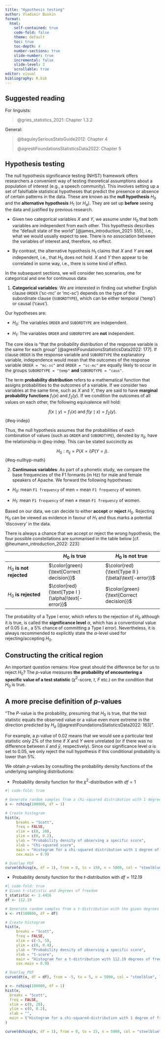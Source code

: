 ```yaml
---
title: "Hypothesis testing"
author: Vladimir Buskin
format:
  html:
    self-contained: true
    code-fold: false
    theme: default
    toc: true
    toc-depth: 4
    number-sections: true
    slide-number: true
    incremental: false
    slide-level: 3
    scrollable: true
editor: visual
bibliography: R.bib
---
```


## Suggested reading

For linguists:

> @gries_statistics_2021: Chapter 1.3.2

General:

> @baguleySeriousStatsGuide2012: Chapter 4
>
> @agrestiFoundationsStatisticsData2022: Chapter 5

## Hypothesis testing {#sec-hyp}

The null hypothesis significance testing (NHST) framework offers
researchers a convenient way of testing theoretical assumptions about a
population of interest (e.g., a speech community). This involves setting
up a set of falsifiable statistical hypotheses that predict the presence
or absence of certain patterns in the data. These are known as the
**null hypothesis** $H_0$ and the **alternative hypothesis** $H_1$ (or
$H_a$). They are set up **before** seeing the data and justified by
previous research.

-   Given two categorical variables $X$ and $Y$, we assume under $H_0$
    that both variables are independent from each other. This hypothesis
    describes the "default state of the world"
    [@james_introduction_2021: 555], i.e., what we would usually expect
    to see. There is no association between the variables of interest
    and, therefore, no effect.

-   By contrast, the alternative hypothesis $H_1$ claims that $X$ and
    $Y$ are **not** independent, i.e., that $H_0$ does not hold. $X$ and
    $Y$ then appear to be correlated in some way, i.e., there is some
    kind of effect.

In the subsequent sections, we will consider two scenarios, one for
categorical and one for continuous data:

1.  **Categorical variables**: We are interested in finding out whether
    English clause `ORDER` ('sc-mc' or 'mc-sc') depends on the type of
    the subordinate clause (`SUBORDTYPE`), which can be either temporal
    ('temp') or causal ('caus').

Our hypotheses are:

-   $H_0:$ The variables `ORDER` and `SUBORDTYPE` are independent.

-   $H_1:$ The variables `ORDER` and `SUBORDTYPE` are **not**
    independent.

::: {.callout-note title="What does independence really mean?" collapse="true"}
The core idea is "that the probability distribution of the response
variable is the same for each group"
[@agrestiFoundationsStatisticsData2022: 177]. If clause `ORDER` is the
response variable and `SUBORDTYPE` the explanatory variable,
independence would mean that the outcomes of the response variable
`ORDER = "mc-sc"` and `ORDER = "sc-mc"` are equally likely to occur in
the groups `SUBORDTYPE = "temp"` **and** `SUBORDTYPE = "caus"`.

The term **probability distribution** refers to a mathematical function
that assigns probabilities to the outcomes of a variable. If we consider
two variables at the same time, such as $X$ and $Y$, they are said to have **marginal probability functions** $f_1(x)$ and $f_2(y)$. If we condition the outcomes of all values on each other, the following equivalence will hold:

$$
f(x \mid y) = f_1(x) \text{ and } f(y \mid x) = f_2(y).
$$ {#eq-indep}

Thus, the null hypothesis assumes that the probabilities of each combination of values (such as `ORDER` and `SUBORDTYPE`), denoted by $\pi_{ij}$, have the relationship in @eq-indep. This can be stated succinctly as

$$
H_0 : \pi_{ij} = P(X = i)P(Y = j).
$$ {#eq-nullhyp-math}

:::

2.  **Continuous variables**: As part of a phonetic study, we compare
    the base frequencies of the F1 formants (in Hz) for male and female
    speakers of Apache. We forward the following hypotheses:

-   $H_0:$ mean `F1 frequency` of men $=$ mean `F1 frequency` of women.

-   $H_1:$ mean `F1 frequency` of men $\ne$ mean `F1 frequency` of
    women.

Based on our data, we can decide to either **accept** or **reject**
$H_0$. Rejecting $H_0$ can be viewed as evidence in favour of $H_1$ and
thus marks a potential 'discovery' in the data.

::: {.callout-caution title="Hypothesis testing -- what could go wrong?"}
There is always a chance that we accept or reject the wrong hypothesis;
the four possible constellations are summarised in the table below [cf.
@heumann_introduction_2022: 223]:

|                           | $H_0$ is true                                       | $H_0$ is not true                                   |
|-------------------|---------------------------|---------------------------|
| $H_0$ **is not rejected** | $\color{green}{\text{Correct decision}}$            | $\color{red}{\text{Type II } (\beta)\text{-error}}$ |
| $H_0$ **is rejected**     | $\color{red}{\text{Type I } (\alpha)\text{-error}}$ | $\color{green}{\text{Correct decision}}$            |

The probability of a Type I error, which refers to the rejection of
$H_0$ although it is true, is called the **significance level**
$\alpha$, which has a conventional value of $0.05$ (i.e., a 5% chance of
committing a Type I error). Nevertheless, it is always recommended to
explicitly state the $\alpha$-level used for rejecting/accepting $H_0$.
:::

## Constructing the critical region

An important question remains: How great should the difference be for us
to reject $H_0$? The $p$-value measures **the probability of
encountering a specific value of a test statistic** ($\chi^2$-score,
$t$, $F$ etc.) on the condition that $H_0$ is true.

::: callout-note
## A more precise definition of $p$-values

"The $P$-value is the probability, presuming that $H_0$ is true, that
the test statistic equals the observed value or a value even more
extreme in the direction predicted by $H_a$
[@agrestiFoundationsStatisticsData2022: 163]".
:::

For example, a $p$-value of $0.02$ means that we would see a particular
test statistic only 2% of the time if $X$ and $Y$ were unrelated (or if
there was no difference between $\bar{x}$ and $\bar{y}$, respectively).
Since our significance level $\alpha$ is set to $0.05$, we only reject
the null hypothesis if this conditional probability is lower than 5%.

We obtain $p$-values by consulting the probability density functions of
the underlying sampling distributions:

-   Probability density function for the $\chi^2$-distribution with
    $df = 1$

```r
#| code-fold: true

# Generate random samples from a chi-squared distribution with 1 degree of freedom
x <- rchisq(100000, df = 1)

# Create histogram
hist(x,
     breaks = "Scott",
     freq = FALSE,
     xlim = c(0, 20),
     ylim = c(0, 0.2),
     ylab = "Probability density of observing a specific score",
     xlab = "Chi-squared score",
     main = "Histogram for a chi-squared distribution with 1 degree of freedom (df)",
     cex.main = 0.9)

# Overlay PDF
curve(dchisq(x, df = 1), from = 0, to = 150, n = 5000, col = "steelblue", lwd = 2, add = TRUE)

```

-   Probability density function for the $t$-distribution with
    $df = 112.19$

```r
#| code-fold: true
# Given t-statistic and degrees of freedom
t_statistic <- 2.4416
df <- 112.19

# Generate random samples from a t-distribution with the given degrees of freedom
x <- rt(100000, df = df)

# Create histogram
hist(x,
     breaks = "Scott",
     freq = FALSE,
     xlim = c(-5, 5),
     ylim = c(0, 0.4),
     ylab = "Probability density of observing a specific score",
     xlab = "t-score",
     main = "Histogram for a t-distribution with 112.19 degrees of freedom",
     cex.main = 0.9)

# Overlay PDF
curve(dt(x, df = df), from = -5, to = 5, n = 5000, col = "steelblue", lwd = 2, add = TRUE)

```

```r

x <- rchisq(100000, df = 1)
hist(x,
  breaks = "Scott",
  freq = FALSE,
  xlim = c(0, 20),
  ylim = c(0, 0.2),
  xlab = "",
  main = ("Histogram for a chi-squared-distribution with 1 degree of freedom (df)"), cex.main = 0.9
)

curve(dchisq(x, df = 1), from = 0, to = 15, n = 5000, col = "steelblue", lwd = 2, add = T)

```

